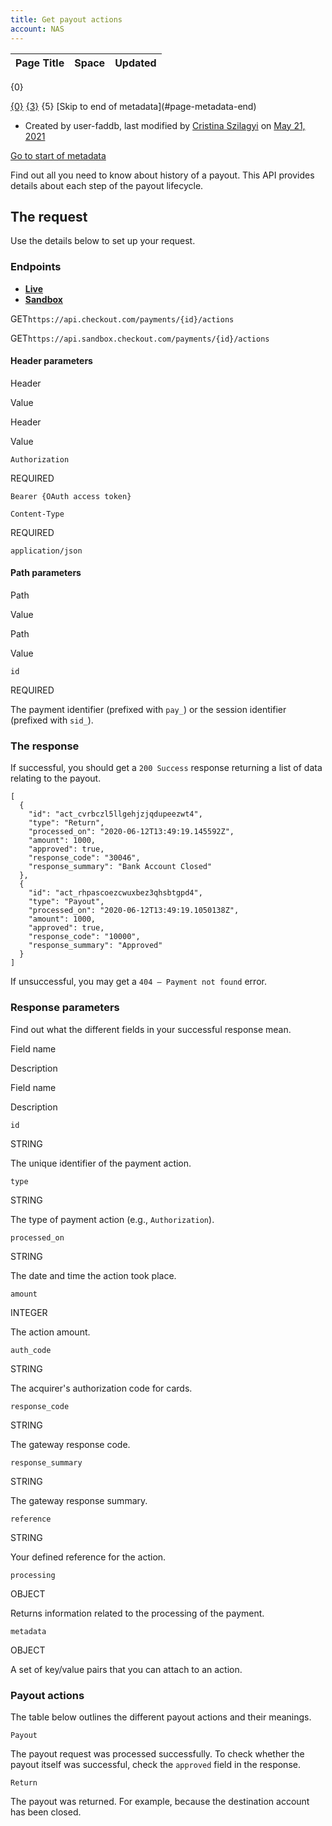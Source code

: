 ```yaml
---
title: Get payout actions
account: NAS
---
```


<table class="aui"> <thead> <tr class="header"> <th class="search-result-title">Page Title</th> <th class="search-result-space">Space</th> <th class="search-result-date">Updated</th> </tr> </thead> </table> <p class="search-result-count">{0}</p> <tr class="search-result"> <td class="search-result-title"><a href="{1}" class="content-type-{2}"><span>{0}</span></a></td> <td class="search-result-space"><a class="space" href="/display/{4}/" title="{3}">{3}</a></td> <td class="search-result-date"><span class="date" title="{6}">{5}</span></td> </tr> [Skip to end of metadata](#page-metadata-end)

*   Created by user-faddb, last modified by [Cristina Szilagyi](    /display/~cristina.szilagyi
    ) on [May 21, 2021](/pages/diffpagesbyversion.action?pageId=8490072&selectedPageVersions=4&selectedPageVersions=5 "Show changes")

[Go to start of metadata](#page-metadata-start)

Find out all you need to know about history of a payout. This API provides details about each step of the payout lifecycle.

The request
-----------

Use the details below to set up your request.

### Endpoints

*   [**Live**](#tabs-036cc4b2-b975-4544-aa0d-a48db490df4e-1)
*   [**Sandbox**](#tabs-036cc4b2-b975-4544-aa0d-a48db490df4e-2)

GET`https://api.checkout.com/payments/{id}/actions`

GET`https://api.sandbox.checkout.com/payments/{id}/actions`

#### Header parameters

Header

Value

Header

Value

`Authorization`

REQUIRED

`Bearer {OAuth access token}  
`

`Content-Type`

REQUIRED

`application/json`

#### Path parameters

Path

Value

Path

Value

`id`

REQUIRED

The payment identifier (prefixed with `pay_`) or the session identifier (prefixed with `sid_`).

### The response

If successful, you should get a `200 Success` response returning a list of data relating to the payout.

    [
      {
        "id": "act_cvrbczl5llgehjzjqdupeezwt4",
        "type": "Return",
        "processed_on": "2020-06-12T13:49:19.145592Z",
        "amount": 1000,
        "approved": true,
        "response_code": "30046",
        "response_summary": "Bank Account Closed"
      },
      {
        "id": "act_rhpascoezcwuxbez3qhsbtgpd4",
        "type": "Payout",
        "processed_on": "2020-06-12T13:49:19.1050138Z",
        "amount": 1000,
        "approved": true,
        "response_code": "10000",
        "response_summary": "Approved"
      }
    ]

If unsuccessful, you may get a `404 – Payment not found` error.

### Response parameters

Find out what the different fields in your successful response mean.

Field name

Description

Field name

Description

`id`

STRING

The unique identifier of the payment action.

`type`

STRING

The type of payment action (e.g., `Authorization`).

`processed_on`

STRING

The date and time the action took place.

`amount`

INTEGER

The action amount.

`auth_code`

STRING

The acquirer's authorization code for cards.

`response_code`

STRING

The gateway response code.

`response_summary`

STRING

The gateway response summary.

`reference`

STRING

Your defined reference for the action.

`processing`

OBJECT

Returns information related to the processing of the payment.

`metadata`

OBJECT

A set of key/value pairs that you can attach to an action.

### Payout actions

The table below outlines the different payout actions and their meanings.

`Payout`

The payout request was processed successfully. To check whether the payout itself was successful, check the `approved` field in the response.

`Return`

The payout was returned. For example, because the destination account has been closed.
